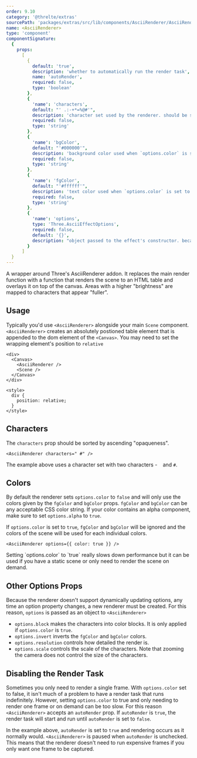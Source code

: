 ```yaml
---
order: 9.10
category: '@threlte/extras'
sourcePath: 'packages/extras/src/lib/components/AsciiRenderer/AsciiRenderer.svelte'
name: <AsciiRenderer>
type: 'component'
componentSignature:
  {
    props:
      [
        {
          default: 'true',
          description: 'whether to automatically run the render task',
          name: 'autoRender',
          required: false,
          type: 'boolean'
        },
        {
          'name': 'characters',
          default: "' .:-+*=%@#'",
          description: 'character set used by the renderer. should be sorted from least to most opaque',
          required: false,
          type: 'string'
        },
        {
          'name': 'bgColor',
          default: "'#000000'",
          description: 'background color used when `options.color` is set to `false`',
          required: false,
          type: 'string'
        },
        {
          'name': 'fgColor',
          default: "'#ffffff'",
          description: 'text color used when `options.color` is set to `false`',
          required: false,
          type: 'string'
        },
        {
          'name': 'options',
          type: 'Three.AsciiEffectOptions',
          required: false,
          default: '{}',
          description: "object passed to the effect's constructor. because the effect doesn't support adjusting individual option props, whenever an option prop changes, the effect must be recreated"
        }
      ]
  }
---
```


A wrapper around Three's AsciiRenderer addon. It replaces the main render function with a function that renders the scene to an HTML table and overlays it on top of the canvas. Areas with a higher "brightness" are mapped to characters that appear "fuller".

<Example path="extras/ascii-renderer/basic" />

## Usage

Typically you'd use `<AsciiRenderer>` alongside your main `Scene` component. `<AsciiRenderer>` creates an absolutely postioned table element that is appended to the dom element of the `<Canvas>`. You may need to set the wrapping element's position to `relative`

```svelte
<div>
  <Canvas>
    <AsciiRenderer />
    <Scene />
  </Canvas>
</div>

<style>
  div {
    position: relative;
  }
</style>
```

## Characters

The `characters` prop should be sorted by ascending "opaqueness".

```svelte
<AsciiRenderer characters=" #" />
```

The example above uses a character set with two characters - ` ` and `#`.

## Colors

By default the renderer sets `options.color` to `false` and will only use the colors given by the `fgColor` and `bgColor` props. `fgColor` and `bgColor` can be any acceptable CSS color string. If your color contains an alpha component, make sure to set `options.alpha` to `true`.

If `options.color` is set to `true`, `fgColor` and `bgColor` will be ignored and the colors of the scene will be used for each individual colors.

```svelte
<AsciiRenderer options={{ color: true }} />
```

<Tip type="info">
  Setting `options.color` to `true` really slows down performance but it can be used if you have a
  static scene or only need to render the scene on demand.
</Tip>

## Other Options Props

Because the renderer doesn't support dynamically updating options, any time an option property changes, a new renderer must be created. For this reason, `options` is passed as an object to `<AsciiRenderer>`

- `options.block` makes the characters into color blocks. It is only applied if `options.color` is `true`.
- `options.invert` inverts the `fgColor` and `bgColor` colors.
- `options.resolution` controls how detailed the render is.
- `options.scale` controls the scale of the characters. Note that zooming the camera does not control the size of the characters.

## Disabling the Render Task

Sometimes you only need to render a single frame. With `options.color` set to false, it isn't much of a problem to have a render task that runs indefinitely. However, setting `options.color` to true and only needing to render one frame or on demand can be too slow. For this reason `<AsciiRenderer>` accepts an `autoRender` prop. If `autoRender` is `true`, the render task will start and run until `autoRender` is set to `false`.

<Example path="extras/ascii-renderer/auto-render" />

In the example above, `autoRender` is set to `true` and rendering occurs as it normally would. `<AsciiRenderer>` is paused when `autoRender` is unchecked. This means that the renderer doesn't need to run expensive frames if you only want one frame to be captured.
